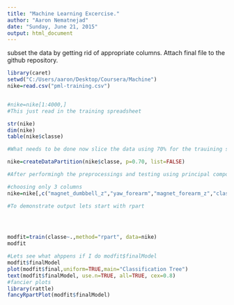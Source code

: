 ```yaml
---
title: "Machine Learning Excercise."
author: "Aaron Nematnejad"
date: "Sunday, June 21, 2015"
output: html_document
---
```


subset the data by getting rid of appropriate columns. 
Attach final file to the github repository. 


```r
library(caret)
setwd("C:/Users/aaron/Desktop/Coursera/Machine")
nike=read.csv("pml-training.csv")


#nike=nike[1:4000,]
#This just read in the training spreadsheet 

str(nike)
dim(nike)
table(nike$classe)

#What needs to be done now slice the data using 70% for the trauining set and 30% for the test set. 

nike=createDataPartition(nike$classe, p=0.70, list=FALSE)

#After performingh the preprocessings and testing using principal component analysis, I decided that 3 columns had the #most significance. Other columns helped with the accuracy but at a much greater computational cost. 

#choosing only 3 columns 
nike=nike[,c("magnet_dumbbell_z","yaw_forearm","magnet_forearm_z","classe")]

```


```r

#To demonstrate output lets start with rpart


 

modfit=train(classe~.,method="rpart", data=nike)
modfit

#Lets see what ahppens if I do modfit$finalModel
modfit$finalModel
plot(modfit$final,uniform=TRUE,main="Classification Tree")
text(modfit$finalModel, use.n=TRUE, all=TRUE, cex=0.8)
#fancier plots 
library(rattle)
fancyRpartPlot(modfit$finalModel)

```

